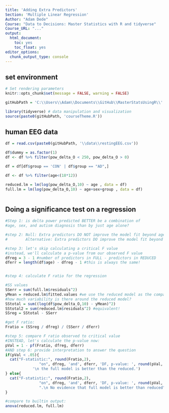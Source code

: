 ```yaml
---
title: 'Adding Extra Predictors'
Section: 'Multiple Linear Regression'
Author: "Adam Dede"
Course: "Data to Decisions: Master Statistics with R and tidyverse"
Course_URL: "..." 
output: 
  html_document:
    toc: yes
    toc_float: yes
editor_options:
  chunk_output_type: console
---
```



## set environment

```r

# Set rendering parameters
knitr::opts_chunk$set(message = FALSE, warning = FALSE)

gitHubPath = 'C:\\Users\\Adam\\Documents\\GitHub\\MasterStatsUsingR\\'

library(tidyverse) # data manipulation and visualization
source(paste0(gitHubPath, 'courseTheme.R'))


```

## human EEG data 

```r

df = read.csv(paste0(gitHubPath, '\\data\\restingEEG.csv'))

df$dummy = as.factor(1) 
df <- df %>% filter(pow_delta_O < 250, pow_delta_O > 0)

df = df[df$group == 'CON' | df$group == "AD",]

df <- df %>% filter(age<(18*12))

reduced.lm = lm(log(pow_delta_O,10) ~ age , data = df)
full.lm = lm(log(pow_delta_O,10) ~ age+sex+group , data = df)



```

## Doing a significance test on a regression

```r

#Step 1: is delta power predicted BETTER be a combination of
#age, sex, and autism diagnosis than by just age alone? 

#step 2: Null: Extra predictors DO NOT improve the model fit beyond age alone
#        Alternative: Extra predictors DO improve the model fit beyond age alone 

#step 3: let's skip calculating a critical F value
#instead, we'll calculate a p-value from our observed F value
dfreg = 3 - 1 #number of predictors in FULL - predictors in REDUCED  
dferr = length(df$age) - dfreg - 1 #this is always the same! 


#step 4: calculate F ratio for the regression

#SS values 
SSerr = sum(full.lm$residuals^2)
yMean = reduced.lm$fitted.values #we use the reduced model as the comparison
#how much variability is there around the reduced model? 
SStotal = sum((log(df$pow_delta_O,10) - yMean)^2) 
SStotal2 = sum(reduced.lm$residuals^2) #equivalent! 
SSreg = SStotal - SSerr

#get F ratio: 
Fratio = (SSreg / dfreg) / (SSerr / dferr)

#step 5: compare F ratio observed to critical value
#INSTEAD, let's calculate the p-value now: 
pVal = 1 - pf(Fratio, dfreg, dferr)
#AND step 6: provide interpretation to answer the question
if(pVal < .05){
  cat("F-statistic:", round(Fratio,2), 
               "on", dfreg, 'and', dferr, 'DF, p-value: ', round(pVal, 5),
            '\n the full model is better than the reduced.')
} else{
  cat("F-statistic:", round(Fratio,2), 
               "on", dfreg, 'and', dferr, 'DF, p-value: ', round(pVal, 5),
               ".\n No evidence that full model is better than reduced")
}

#compare to builtin output: 
anova(reduced.lm, full.lm)



```





